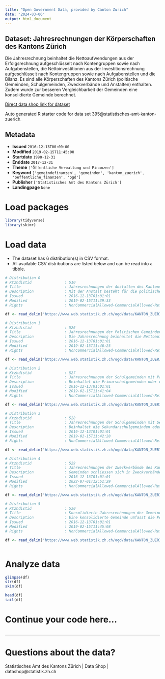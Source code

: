 ```yaml
---
title: "Open Government Data, provided by Canton Zurich"
date: "2024-03-06"
output: html_document
---
```


## Dataset: Jahresrechnungen der Körperschaften des Kantons Zürich

Die Jahresrechnung beinhaltet die Nettoaufwendungen aus der Erfolgsrechnung aufgeschlüsselt nach Kontengruppen sowie nach Aufgabenstellen, die Nettoinvestitionen aus der Investitionsrechnung aufgeschlüsselt nach Kontengruppen sowie nach Aufgabenstellen und die Bilanz. Es sind alle Körperschaften des Kantons Zürich (politische Gemeinden, Schulgemeinden, Zweckverbände und Anstalten) enthalten. Zudem wurde zur besseren Vergleichbarkeit der Gemeinden eine konsolidierte Gemeinde berechnet.

[Direct data shop link for dataset](https://www.zh.ch/de/politik-staat/statistik-daten/datenkatalog.html#/datasets/395@statistisches-amt-kanton-zuerich)

Auto generated R starter code for data set 395@statistisches-amt-kanton-zuerich.

## Metadata

- **Issued** `2016-12-13T00:00:00`
- **Modified** `2019-02-15T11:45:00`
- **Startdate** `1990-12-31`
- **Enddate** `2017-12-31`
- **Theme** `['Öffentliche Verwaltung und Finanzen']`
- **Keyword** `['gemeindefinanzen', 'gemeinden', 'kanton_zuerich', 'oeffentliche_finanzen', 'ogd']`
- **Publisher** `['Statistisches Amt des Kantons Zürich']`
- **Landingpage** `None`


# Load packages

```r

library(tidyverse)
library(skimr)

```

# Load data

-   The dataset has 6 distribution(s) in CSV format.
-   All available CSV distributions are listed below and can be read into a tibble.

```r

# Distribution 0
# Ktzhdistid               : 510
# Title                    : Jahresrechnungen der Anstalten des Kantons Zürich
# Description              : Mit der Anstalt besteht für die politischen Gemeinden eine Alternative zum Zweckverband oder zu privatrechtlichen Rechtsformen, wie etwa der Aktiengesellschaft oder der Stiftung. Anders als der Zweckverband hat die Anstalt kein Legislativorgan, das aus den Stimmberechtigten oder einer Delegiertenversammlung besteht; in der Anstalt gibt es daher weder ein Initiativ- noch ein Referendumsrecht.
# Issued                   : 2016-12-13T01:01:01
# Modified                 : 2019-02-15T11:39:33
# Rights                   : NonCommercialAllowed-CommercialAllowed-ReferenceRequired

df <- read_delim('https://www.web.statistik.zh.ch/ogd/data/KANTON_ZUERICH_gpfi_Jahresrechung_Anstalten.csv')

# Distribution 1
# Ktzhdistid               : 526
# Title                    : Jahresrechnungen der Politischen Gemeinden des Kantons Zürich
# Description              : Die Jahresrechnung beinhaltet die Nettoaufwendungen aus der Erfolgsrechnung aufgeschlüsselt nach Kontengruppen sowie nach Aufgabenstellen, die Nettoinvestitionen aus der Investitionsrechnung aufgeschlüsselt nach Kontengruppen sowie nach Aufgabenstellen und die Bilanz. Es sind alle Körperschaften des Kantons Zürich (politische Gemeinden, Schulgemeinden, Zweckverbände und Anstalten) enthalten. Zudem wurde zur besseren Vergleichbarkeit der Gemeinden eine konsolidierte Gemeinde berechnet.
# Issued                   : 2016-12-13T01:01:01
# Modified                 : 2019-02-15T11:40:25
# Rights                   : NonCommercialAllowed-CommercialAllowed-ReferenceRequired

df <- read_delim('https://www.web.statistik.zh.ch/ogd/data/KANTON_ZUERICH_gpfi_jahresrechung_politischeGemeinden.csv')

# Distribution 2
# Ktzhdistid               : 527
# Title                    : Jahresrechnungen der Schulgemeinden mit Primarschulaufgaben des Kantons Zürich
# Description              : Beinhaltet die Primarschulgemeinden oder die Vereinigten Schulgemeinden.
# Issued                   : 2016-12-13T01:01:01
# Modified                 : 2019-02-15T11:41:04
# Rights                   : NonCommercialAllowed-CommercialAllowed-ReferenceRequired

df <- read_delim('https://www.web.statistik.zh.ch/ogd/data/KANTON_ZUERICH_gpfi_jahresrechung_SchulgemeindenMitPrimar.csv')

# Distribution 3
# Ktzhdistid               : 528
# Title                    : Jahresrechnungen der Schulgemeinden mit Sekundarschulaufgaben des Kantons Zürich
# Description              : Beinhaltet die Sekundarschulgemeinden oder die Vereinigten Schulgemeinden.
# Issued                   : 2016-12-13T01:01:01
# Modified                 : 2019-02-15T11:42:28
# Rights                   : NonCommercialAllowed-CommercialAllowed-ReferenceRequired

df <- read_delim('https://www.web.statistik.zh.ch/ogd/data/KANTON_ZUERICH_gpfi_Jahresrechung_SchulgemeindenMitSekundar.csv')

# Distribution 4
# Ktzhdistid               : 529
# Title                    : Jahresrechnungen der Zweckverbände des Kantons Zürich
# Description              : Gemeinden schliessen sich in Zweckverbänden zusammen, um gemeinsam eine Leistung zu erbringen. Sie dienen etwa dem Betreiben von Kläranlagen, der Regionalplanung oder der Abfallverwertung.
# Issued                   : 2016-12-13T01:01:01
# Modified                 : 2022-07-01T12:51:29
# Rights                   : NonCommercialAllowed-CommercialAllowed-ReferenceRequired

df <- read_delim('https://www.web.statistik.zh.ch/ogd/data/KANTON_ZUERICH_gpfi_Jahresrechung_Zweckverbaende.csv')

# Distribution 5
# Ktzhdistid               : 530
# Title                    : Konsolidierte Jahresrechnungen der Gemeinden des Kantons Zürich
# Description              : Eine konsolidierte Gemeinde umfasst die Politische Gemeinde mit Primarschule und Sekundarschule auf dem Gebiet der Politischen Gemeinde.
# Issued                   : 2016-12-13T01:01:01
# Modified                 : 2019-02-15T11:45:08
# Rights                   : NonCommercialAllowed-CommercialAllowed-ReferenceRequired

df <- read_delim('https://www.web.statistik.zh.ch/ogd/data/KANTON_ZUERICH_gpfi_Jahresrechung_konsolidierteGemeinden.csv')



```

# Analyze data

```r

glimpse(df)
str(df)
skim(df)

head(df)
tail(df)

```

# Continue your code here...

```r

```

------------------------------------------------------------------------

# Questions about the data?

Statistisches Amt des Kantons Zürich | Data Shop | datashop@statistik.zh.ch
